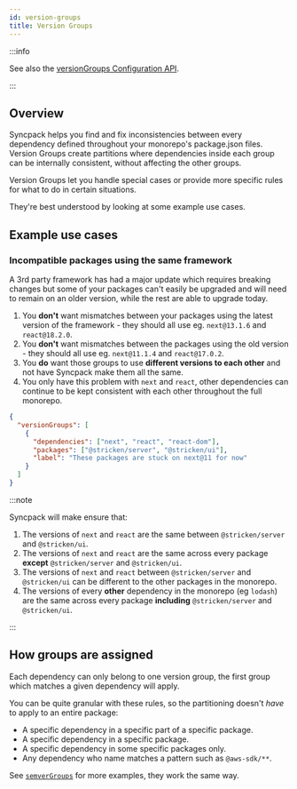 ```yaml
---
id: version-groups
title: Version Groups
---
```



:::info

See also the [versionGroups Configuration API](../config/version-groups.mdx).

:::

## Overview

Syncpack helps you find and fix inconsistencies between every dependency defined throughout your
monorepo's package.json files. Version Groups create partitions where dependencies inside each group
can be internally consistent, without affecting the other groups.

Version Groups let you handle special cases or provide more specific rules for what to do in certain
situations.

They're best understood by looking at some example use cases.

## Example use cases

### Incompatible packages using the same framework

A 3rd party framework has had a major update which requires breaking changes but some of your
packages can't easily be upgraded and will need to remain on an older version, while the rest are
able to upgrade today.

1. You **don't** want mismatches between your packages using the latest version of the framework -
   they should all use eg. `next@13.1.6` and `react@18.2.0`.
1. You **don't** want mismatches between the packages using the old version - they should all use
   eg. `next@11.1.4` and `react@17.0.2`.
1. You **do** want those groups to use **different versions to each other** and not have Syncpack
   make them all the same.
1. You only have this problem with `next` and `react`, other dependencies can continue to be kept
   consistent with each other throughout the full monorepo.

```json title="Allow different versions of just these dependencies, in these packages only"
{
  "versionGroups": [
    {
      "dependencies": ["next", "react", "react-dom"],
      "packages": ["@stricken/server", "@stricken/ui"],
      "label": "These packages are stuck on next@11 for now"
    }
  ]
}
```

:::note

Syncpack will make ensure that:

1. The versions of `next` and `react` are the same between `@stricken/server` and `@stricken/ui`.
1. The versions of `next` and `react` are the same across every package **except**
   `@stricken/server` and `@stricken/ui`.
1. The versions of `next` and `react` between `@stricken/server` and `@stricken/ui` can be different
   to the other packages in the monorepo.
1. The versions of every **other** dependency in the monorepo (eg `lodash`) are the same across
   every package **including** `@stricken/server` and `@stricken/ui`.

:::

## How groups are assigned

Each dependency can only belong to one version group, the first group which matches a given
dependency will apply.

You can be quite granular with these rules, so the partitioning doesn't _have_ to apply to an entire
package:

- A specific dependency in a specific part of a specific package.
- A specific dependency in a specific package.
- A specific dependency in some specific packages only.
- Any dependency who name matches a pattern such as `@aws-sdk/**`.

See [`semverGroups`](../config/semver-groups.mdx) for more examples, they work the same way.
